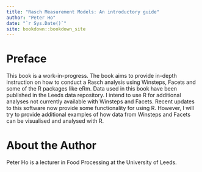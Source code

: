 ```yaml
--- 
title: "Rasch Measurement Models: An introductory guide"
author: "Peter Ho"
date: "`r Sys.Date()`"
site: bookdown::bookdown_site
---
```


# Preface {-}

This book is a work-in-progress. The book aims to provide in-depth instruction on how to conduct a Rasch analysis using Winsteps, Facets and some of the R packages like eRm. Data used in this book have been published in the Leeds data repository. I intend to use R for additional analyses not currently available with Winsteps and Facets. Recent updates to this software now provide some functionality for using R. However, I will try to provide additional examples of how data from Winsteps and Facets can be visualised and analysed with R.

# About the Author {-}

Peter Ho is a lecturer in Food Processing at the University of Leeds.

